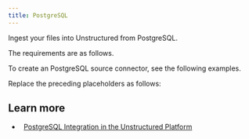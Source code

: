 ```yaml
---
title: PostgreSQL
---
```



<FirstTimeAPISourceConnector />

Ingest your files into Unstructured from PostgreSQL.

The requirements are as follows.


<PostgreSQLPrerequisites />

To create an PostgreSQL source connector, see the following examples.


<CodeGroup>
    <PostgreSQLSDK />
    <PostgreSQLAPIRESTCreate />
</CodeGroup>

Replace the preceding placeholders as follows:


<PostgreSQLAPIPlaceholders />

## Learn more

- <Icon icon="blog" />&nbsp;&nbsp;[PostgreSQL Integration in the Unstructured Platform](https://unstructured.io/blog/postgresql-integration-in-the-unstructured-platform)

